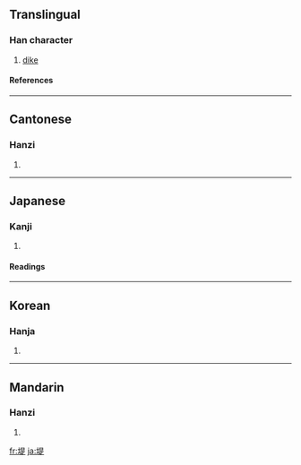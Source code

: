 ==Translingual==
===Han character===
{{Han char|rn=32|rad=土|as=09|sn=12|four=4618<sub>1</sub>|canj=土日一人 (GAMO)}}
# [[dike]]
====References====
{{Han ref|kx=0233.200|dkj=05259|dj=0470.360|hdz=10463.010|uh=5824|ud=22564|bh=B3F6|bd=46070}}
----
==Cantonese==
===Hanzi===
{{yue-hanzi|jyut=|y=tai4}}
# {{defn|Cantonese}}
----
==Japanese==
===Kanji===
{{ja-kanji|grade=c|rs=土09}}
# {{defn|Japanese}} 
====Readings====
{{ja-readings|on=[[てい]] (tei), [[し]] (shi)|kun=[[つつみ]] (tsutsumi)}}
----
==Korean==
===Hanja===
{{ko-hanja|hangeul=제|rv=je|mr=che}}
# {{defn|Korean}}
----
==Mandarin==
===Hanzi===
{{cmn-hanzi|pin=[[dī]] ([[di1]])|wg=ti<sup>1</sup>}}
# {{defn|Mandarin}}

[[fr:堤]]
[[ja:堤]]